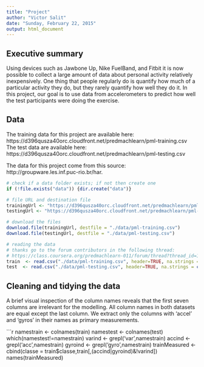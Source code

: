 ```yaml
---
title: "Project"
author: "Victor Salit"
date: "Sunday, February 22, 2015"
output: html_document
---
```



## Executive summary

Using devices such as Jawbone Up, Nike FuelBand, and Fitbit it is now possible to collect a large amount of data about personal activity relatively inexpensively. One thing that people regularly do is quantify how much of a particular activity they do, but they rarely quantify how well they do it.
In this project, our goal is to use data from accelerometers to predict how well the test participants
were doing the exercise.

## Data 
The training data for this project are available here: 
https://d396qusza40orc.cloudfront.net/predmachlearn/pml-training.csv
The test data are available here: 
https://d396qusza40orc.cloudfront.net/predmachlearn/pml-testing.csv

The data for this project come from this source: http://groupware.les.inf.puc-rio.br/har.

```r
# check if a data folder exists; if not then create one
if (!file.exists("data")) {dir.create("data")}

# file URL and destination file
trainingUrl <- "https://d396qusza40orc.cloudfront.net/predmachlearn/pml-training.csv"
testingUrl <- "https://d396qusza40orc.cloudfront.net/predmachlearn/pml-testing.csv"

# download the files
download.file(trainingUrl, destfile = "./data/pml-training.csv")
download.file(testingUrl, destfile = "./data/pml-testing.csv")

# reading the data
# thanks go to the forum contributors in the following thread:
# https://class.coursera.org/predmachlearn-011/forum/thread?thread_id=118
train  <- read.csv("./data/pml-training.csv", header=TRUE, na.strings = c("", " ","NA"))
test  <- read.csv("./data/pml-testing.csv", header=TRUE, na.strings = c("", " ","NA"))
```

## Cleaning and tidying the data

A brief visual inspection of the column names reveals that the first seven columns are irrelevant for the modelling. All column names in both datasets are equal except the last column. We extract only the columns with 'accel' and 'gyros' in their names as primary measurements. 

```r
namestrain <- colnames(train)
namestest <- colnames(test)
which(namestest!=namestrain)
varind <- grepl('var',namestrain)
accind <- grepl('acc',namestrain)
gyroind <- grepl('gyro',namestrain)
trainMeasured <- cbind(classe = train$classe,train[,(accind|gyroind)&!varind])
names(trainMeasured)
